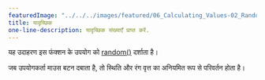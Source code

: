 ---
featuredImage: "../../../images/featured/06_Calculating_Values-02_Random-thumbnail.png"
title: यादृच्छिक
one-line-description: यादृच्छिक संख्याएँ प्राप्त करें.
---

यह उदाहरण इस फंक्शन के उपयोग को 
<a href='https://p5js.org/reference/#/p5/random'>random()</a>
दर्शाता है।

जब उपयोगकर्ता माउस बटन दबाता है, तो स्थिति और रंग
वृत्त का अनियमित रूप से परिवर्तन होता है।